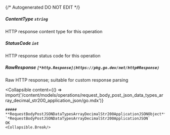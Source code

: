 {/* Autogenerated DO NOT EDIT  */}

##### **ContentType** `string`
HTTP response content type for this operation

##### **StatusCode** `int`
HTTP response status code for this operation

##### **RawResponse** `[*http.Response](https://pkg.go.dev/net/http#Response)`
Raw HTTP response; suitable for custom response parsing

<Collapsible
    content={() => import('/content/models/operations/request_body_post_json_data_types_array_decimal_str200_application_json/go.mdx')}
>
    ##### **RequestBodyPostJSONDataTypesArrayDecimalStr200ApplicationJSONObject** `*RequestBodyPostJSONDataTypesArrayDecimalStr200ApplicationJSON`
    OK
    <Collapsible.Break/>
</Collapsible>

